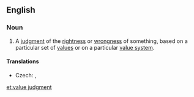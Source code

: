 ==English==
{{wikipedia}}
===Noun===
{{en-noun|head=[[value]] [[judgment]]}}

# {{context|philosophy}} A [[judgment]] of the [[rightness]] or [[wrongness]] of something, based on a particular set of [[value]]s or on a particular [[value system]].

====Translations====
{{trans-top|judgment}}
* Czech: {{t-|cs|hodnotový soud|m}}, {{t-|cs|hodnotící soud|m}}
{{trans-mid}}
{{trans-bottom}}

[[et:value judgment]]